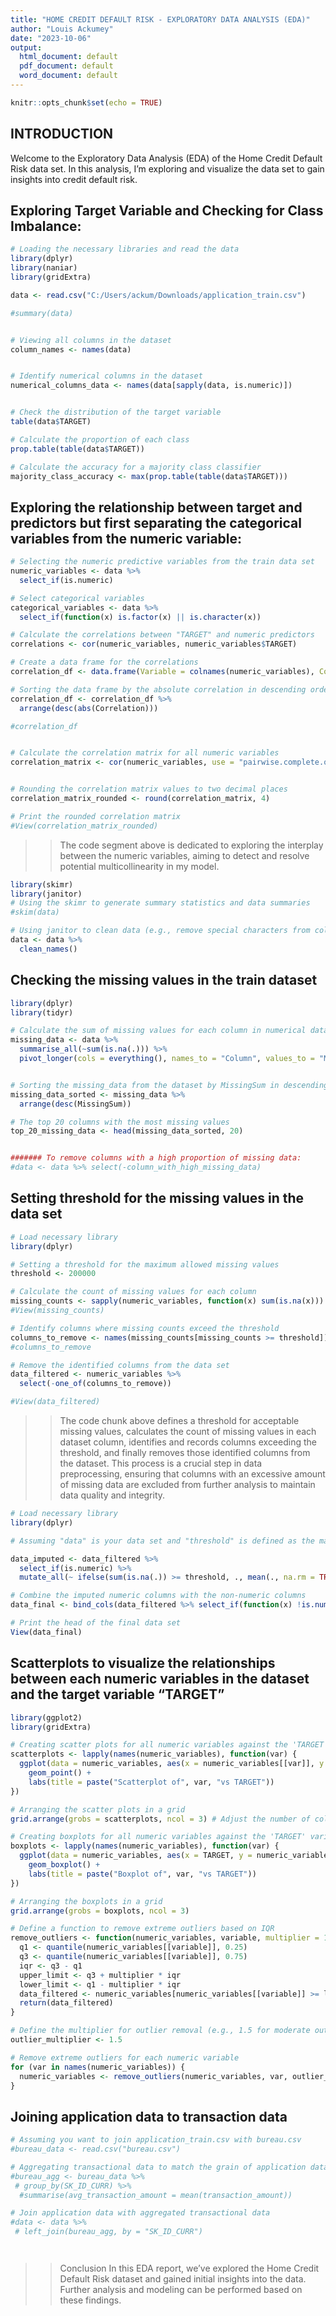 ---
title: "HOME CREDIT DEFAULT RISK - EXPLORATORY DATA ANALYSIS (EDA)"
author: "Louis Ackumey"
date: "2023-10-06"
output:
  html_document: default
  pdf_document: default
  word_document: default
---

```{r setup, include=FALSE}
knitr::opts_chunk$set(echo = TRUE)
```

## INTRODUCTION

Welcome to the Exploratory Data Analysis (EDA) of the Home Credit Default Risk data set. In this analysis, I'm exploring and visualize the data set to gain insights into credit default risk.

## Exploring Target Variable and Checking for Class Imbalance:

```{r application_train data}
# Loading the necessary libraries and read the data
library(dplyr)
library(naniar)
library(gridExtra)

data <- read.csv("C:/Users/ackum/Downloads/application_train.csv")

#summary(data)


# Viewing all columns in the dataset
column_names <- names(data)


# Identify numerical columns in the dataset
numerical_columns_data <- names(data[sapply(data, is.numeric)])


# Check the distribution of the target variable
table(data$TARGET)

# Calculate the proportion of each class
prop.table(table(data$TARGET))

# Calculate the accuracy for a majority class classifier
majority_class_accuracy <- max(prop.table(table(data$TARGET)))

```
## Exploring the relationship between target and predictors but first separating the categorical variables from the numeric variable:

```{r, message = TRUE}
# Selecting the numeric predictive variables from the train data set
numeric_variables <- data %>%
  select_if(is.numeric)

# Select categorical variables
categorical_variables <- data %>%
  select_if(function(x) is.factor(x) || is.character(x))

# Calculate the correlations between "TARGET" and numeric predictors
correlations <- cor(numeric_variables, numeric_variables$TARGET)

# Create a data frame for the correlations
correlation_df <- data.frame(Variable = colnames(numeric_variables), Correlation = correlations)

# Sorting the data frame by the absolute correlation in descending order
correlation_df <- correlation_df %>%
  arrange(desc(abs(Correlation)))

#correlation_df


# Calculate the correlation matrix for all numeric variables
correlation_matrix <- cor(numeric_variables, use = "pairwise.complete.obs")


# Rounding the correlation matrix values to two decimal places
correlation_matrix_rounded <- round(correlation_matrix, 4)

# Print the rounded correlation matrix
#View(correlation_matrix_rounded)

```
>> The code segment above is dedicated to exploring the interplay between the numeric variables, aiming to detect and resolve potential multicollinearity in my model.


```{r}
library(skimr)
library(janitor)
# Using the skimr to generate summary statistics and data summaries
#skim(data)

# Using janitor to clean data (e.g., remove special characters from column names)
data <- data %>%
  clean_names()

```

## Checking the missing values in the train dataset
```{r}
library(dplyr)
library(tidyr) 

# Calculate the sum of missing values for each column in numerical data
missing_data <- data %>%
  summarise_all(~sum(is.na(.))) %>%
  pivot_longer(cols = everything(), names_to = "Column", values_to = "MissingSum")


# Sorting the missing_data from the dataset by MissingSum in descending order
missing_data_sorted <- missing_data %>%
  arrange(desc(MissingSum))

# The top 20 columns with the most missing values
top_20_missing_data <- head(missing_data_sorted, 20)


####### To remove columns with a high proportion of missing data:
#data <- data %>% select(-column_with_high_missing_data)

```


## Setting threshold for the missing values in the data set 
```{r message = FALSE}
# Load necessary library
library(dplyr)

# Setting a threshold for the maximum allowed missing values
threshold <- 200000

# Calculate the count of missing values for each column
missing_counts <- sapply(numeric_variables, function(x) sum(is.na(x)))
#View(missing_counts)

# Identify columns where missing counts exceed the threshold
columns_to_remove <- names(missing_counts[missing_counts >= threshold])
#columns_to_remove

# Remove the identified columns from the data set
data_filtered <- numeric_variables %>%
  select(-one_of(columns_to_remove))

#View(data_filtered)

```

>>  The code chunk above defines a threshold for acceptable missing values, calculates the count of missing values in each dataset column, identifies and records columns exceeding the threshold, and finally removes those identified columns from the dataset. This process is a crucial step in data preprocessing, ensuring that columns with an excessive amount of missing data are excluded from further analysis to maintain data quality and integrity.


```{r message = FALSE}
# Load necessary library
library(dplyr)

# Assuming "data" is your data set and "threshold" is defined as the maximum allowed missing values

data_imputed <- data_filtered %>%
  select_if(is.numeric) %>%
  mutate_all(~ ifelse(sum(is.na(.)) >= threshold, ., mean(., na.rm = TRUE)))

# Combine the imputed numeric columns with the non-numeric columns
data_final <- bind_cols(data_filtered %>% select_if(function(x) !is.numeric(x)), data_imputed)

# Print the head of the final data set
View(data_final)

```


## Scatterplots to visualize the relationships between each numeric variables in the dataset and the target variable "TARGET"

```{r message = FALSE}
library(ggplot2)
library(gridExtra)

# Creating scatter plots for all numeric variables against the 'TARGET' variable
scatterplots <- lapply(names(numeric_variables), function(var) {
  ggplot(data = numeric_variables, aes(x = numeric_variables[[var]], y = TARGET)) +
    geom_point() +
    labs(title = paste("Scatterplot of", var, "vs TARGET"))
})

# Arranging the scatter plots in a grid
grid.arrange(grobs = scatterplots, ncol = 3) # Adjust the number of columns as needed

```


```{r message = FALSE}
# Creating boxplots for all numeric variables against the 'TARGET' variable
boxplots <- lapply(names(numeric_variables), function(var) {
  ggplot(data = numeric_variables, aes(x = TARGET, y = numeric_variables[[var]])) +
    geom_boxplot() +
    labs(title = paste("Boxplot of", var, "vs TARGET"))
})

# Arranging the boxplots in a grid
grid.arrange(grobs = boxplots, ncol = 3) 

# Define a function to remove extreme outliers based on IQR
remove_outliers <- function(numeric_variables, variable, multiplier = 1.5) {
  q1 <- quantile(numeric_variables[[variable]], 0.25)
  q3 <- quantile(numeric_variables[[variable]], 0.75)
  iqr <- q3 - q1
  upper_limit <- q3 + multiplier * iqr
  lower_limit <- q1 - multiplier * iqr
  data_filtered <- numeric_variables[numeric_variables[[variable]] >= lower_limit & data[[variable]] <= upper_limit, ]
  return(data_filtered)
}

# Define the multiplier for outlier removal (e.g., 1.5 for moderate outliers)
outlier_multiplier <- 1.5

# Remove extreme outliers for each numeric variable
for (var in names(numeric_variables)) {
  numeric_variables <- remove_outliers(numeric_variables, var, outlier_multiplier)
}


```



## Joining application data to transaction data

```{r, message=FALSE}
# Assuming you want to join application_train.csv with bureau.csv
#bureau_data <- read.csv("bureau.csv")

# Aggregating transactional data to match the grain of application data (e.g., mean or sum)
#bureau_agg <- bureau_data %>%
 # group_by(SK_ID_CURR) %>%
  #summarise(avg_transaction_amount = mean(transaction_amount))

# Join application data with aggregated transactional data
#data <- data %>%
 # left_join(bureau_agg, by = "SK_ID_CURR")


```



```{r message = FALSE}


```



```{r message = FALSE}

```




>> Conclusion
In this EDA report, we've explored the Home Credit Default Risk dataset and gained initial insights into the data. Further analysis and modeling can be performed based on these findings.


